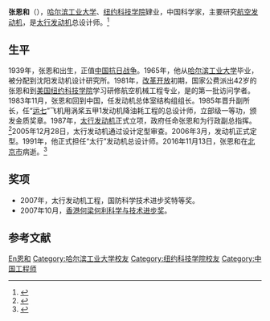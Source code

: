 {{Infobox person
| 图像       = 
| 图像说明   = 
| 姓名       = 张恩和
| 本名       = 
| 出生日期   = 1939年
| 出生地     = {{ROC}}
| 死亡日期   = {{death year and age|2016|1939}}
| 死亡地     = {{PRC}}北京市
| 政党       = 
| 政治运动   = 
| 别名       = 
| 种族       = 汉族
| 母校       = [[哈尔滨工业大学|哈尔滨工业大学]]<br>[[纽约科技学院|纽约科技学院]]
| 职业       = 科学家
| 活跃时期   = 
| 组织       = 
| 机构       = 
| 研究领域   = 航空发动机
| 知名于     = 太行发动机
| 知名作品   = 
| 宗教信仰   = 
| 配偶       = <!--{{marriage|姓名|年份}} -->
| 子女       = 
| 父母       = 
| 亲属       = 
| 受影响于   = 
| 影响于     = 
| 获奖       = <!--  {{Awards|award= |year= |title= }} -->
| 网站       = <!-- {{URL| }} -->
}}
'''张恩和'''（{{bd|1939年||2016年|11月13日|catIdx=Zhang张}}），[[哈尔滨工业大学|哈尔滨工业大学]]、[[纽约科技学院|纽约科技学院]]肄业，中国科学家，主要研究[[航空发动机|航空发动机]]，是[[太行发动机|太行发动机]]总设计师。<ref>{{cite news |title=中国航空发动机专家张恩和逝世 曾任太行发动机总师 |url=https://news.qq.com/a/20161114/031878.htm |accessdate=2021-01-31 |work=腾讯 |date=2016-11-14 |archive-date=2021-02-04 |archive-url=https://web.archive.org/web/20210204082220/https://news.qq.com/a/20161114/031878.htm |dead-url=no }}</ref>

==生平==
1939年，张恩和出生，正值[[中国抗日战争|中国抗日战争]]。1965年，他从[[哈尔滨工业大学|哈尔滨工业大学]]毕业，被分配到沈阳发动机设计研究所。1981年，[[改革开放|改革开放]]初期，国家公费派出42岁的张恩和到[[美国|美国]][[纽约科技学院|纽约科技学院]]学习研修航空机械工程专业，是的第一批访问学者。1983年11月，张恩和回到中国，任发动机总体室结构组组长。1985年晋升副所长，任“[[運-7|运七]]”飞机用涡桨五甲1发动机降油耗工程的总设计师，立部级一等功，颁发金质奖章。1987年，[[太行发动机|太行发动机]]正式立项，政府任命张恩和为行政副总指挥。<ref>{{cite news |title=张恩和忆太行发动机艰难历程：研制为何历时18年 |url=http://mil.news.sina.com.cn/china/2016-11-14/doc-ifxxsmif2994517.shtml |accessdate=2021-01-31 |work=新浪 |date=2016-11-14 |archive-date=2021-02-06 |archive-url=https://web.archive.org/web/20210206014304/http://mil.news.sina.com.cn/china/2016-11-14/doc-ifxxsmif2994517.shtml |dead-url=no }}</ref>2005年12月28日，太行发动机通过设计定型审查。2006年3月，发动机正式定型。1991年，他正式担任“太行”发动机总设计师。2016年11月13日，张恩和在[[北京市|北京市]]病逝。<ref>{{cite news |author1=杨晨虹 |title=太行发动机总设计师张恩和病逝 曾在试验中昏迷 |url=http://news.sohu.com/20161114/n473167014.shtml |accessdate=2021-01-31 |work=搜狐 |date=2016-11-14 |archive-date=2016-12-20 |archive-url=https://web.archive.org/web/20161220200111/http://news.sohu.com/20161114/n473167014.shtml |dead-url=no }}</ref>

==奖项==
*2007年，太行发动机工程，国防科学技术进步奖特等奖。
*2007年10月，[[香港|香港]][[何梁何利基金|何梁何利科学与技术进步奖]]。

==参考文献==
{{reflist}}
{{Authority control}} 
{{DEFAULTSORT:Zhang张恩和}}
[[Category:张姓|En恩和]]
[[Category:哈尔滨工业大学校友|Category:哈尔滨工业大学校友]]
[[Category:纽约科技学院校友|Category:纽约科技学院校友]]
[[Category:中国工程师|Category:中国工程师]]